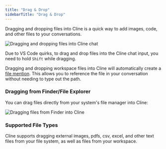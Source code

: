 ```yaml
---
title: "Drag & Drop"
sidebarTitle: "Drag & Drop"
---
```


Dragging and dropping files into Cline is a quick way to add images, code, and other files to your conversations.

<Frame>
	<img
		src="https://storage.googleapis.com/cline_public_images/docs/assets/dran-n-drop.gif"
		alt="Dragging and dropping files into Cline chat"
	/>
</Frame>

<Note>Due to VS Code quirks, to drag and drop files into the Cline chat input, you need to hold `Shift` while dragging.</Note>

Dragging and dropping workspace files into Cline will automatically create a [file mention](/features/at-mentions/file-mentions). This allows you to reference the file in your conversation without needing to type out the path.

### Dragging from Finder/File Explorer

You can drag files directly from your system's file manager into Cline:

<Frame>
	<img
		src="https://storage.googleapis.com/cline_public_images/docs/assets/drag-n-drop-finder.gif"
		alt="Dragging files from Finder into Cline"
	/>
</Frame>

### Supported File Types

Cline supports dragging external images, pdfs, csv, excel, and other text files from your file system, as well as files from your workspace.
